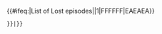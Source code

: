 {{#ifeq:{{PAGENAME}}|List of Lost episodes|{{Episode list
 |EpisodeNumber={{{EpisodeNumber}}}
 |EpisodeNumber2={{{EpisodeNumber2}}}
 |Title={{{Title}}}
 |Aux1={{{Aux1}}}
 |Aux2={{{Aux2}}}
 |Aux3={{{Aux3}}}
 |OriginalAirDate={{{OriginalAirDate}}}
 |TopColor={{#ifeq:{{#expr:{{{EpisodeNumber}}} mod 2}}|1|FFFFFF|EAEAEA}}
 }}|{{Episode list
 |EpisodeNumber={{{EpisodeNumber}}}
 |EpisodeNumber2={{{EpisodeNumber2}}}
 |Title={{{Title}}}
 |Aux1={{{Aux1}}}
 |Aux2={{{Aux2}}}
 |Aux3={{{Aux3}}}
 |OriginalAirDate={{{OriginalAirDate}}}
 |ShortSummary={{{ShortSummary}}}
 |LineColor={{{LineColor}}}
 }}}}